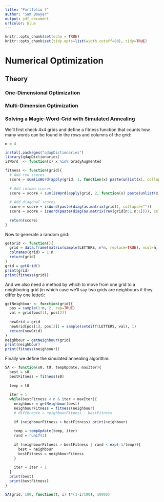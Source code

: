 ```yaml
---
title: "Portfolio 7"
author: "Sam Bowyer"
output: pdf_document
urlcolor: blue
---
```


```r
knitr::opts_chunk$set(echo = TRUE)
knitr::opts_chunk$set(tidy.opts=list(width.cutoff=80), tidy=TRUE)
```

# Numerical Optimization

## Theory

### One-Dimensional Optimization


### Multi-Dimension Optimization

### Solving a Magic-Word-Grid with Simulated Annealing
We'll first check 4x4 grids and define a fitness function that counts how many words can be found in the rows and columns of the grid:
```r
n = 4

install.packages("qdapDictionaries")
library(qdapDictionaries)
isWord  <- function(x) x %in% GradyAugmented 

fitness <- function(grid){
  # Add row scores
  score = sum(isWord(apply(grid, 1, function(x) paste(unlist(x), collapse=""))))
  
  # Add column scores
  score = score + sum(isWord(apply(grid, 2, function(x) paste(unlist(x), collapse=""))))
  
  # Add diagonal scores
  score = score + isWord(paste(diag(as.matrix(grid)), collapse="")) 
  score = score + isWord(paste(diag(as.matrix(rev(grid[n:1,n:1]))), collapse=""))
  
  return(score)
}
```

Now to generate a random grid:
```r
getGrid <- function(){
  grid = data.frame(matrix(sample(LETTERS, n*n, replace=TRUE), ncol=n, nrow=n))
  colnames(grid) = 1:n
  return(grid)
}
grid = getGrid()
print(grid)
print(fitness(grid))
```

And we also need a method by which to move from one grid to a neighboring grid (in which case we'll say two grids are neighbours if they differ by one letter):
```r
getNeighbour <- function(grid){
  pos = sample(1:n, 2, rep=TRUE)
  val = grid[pos[1], pos[2]]
  
  newGrid = grid
  newGrid[pos[1], pos[2]] = sample(setdiff(LETTERS, val), 1)
  return(newGrid)
}
neighbour = getNeighbour(grid)
print(neighbour)
print(fitness(neighbour))
```

Finally we define the simulated annealing algorithm:
```r
SA <- function(s0, t0, tempUpdate, maxIter){
  best = s0
  bestFitness = fitness(s0)
  
  temp = t0
  
  iter = 1
  while(bestFitness < n & iter < maxIter){
    neighbour = getNeighbour(best)
    neighbourFitness = fitness(neighbour)
    # difference = neighbourFitness - bestFitness
    
    if (neighbourFitness > bestFitness) print(neighbour)
    
    temp = tempUpdate(temp, iter)
    rand = runif(1)
    
    if (neighbourFitness > bestFitness | rand < exp(-1/temp)){
      best = neighbour
      bestFitness = neighbourFitness
    }
    
    iter = iter + 1
  }
  print(best)
  print(bestFitness)
}

SA(grid, 100, function(t, i) t*(1-i/100), 10000)
```